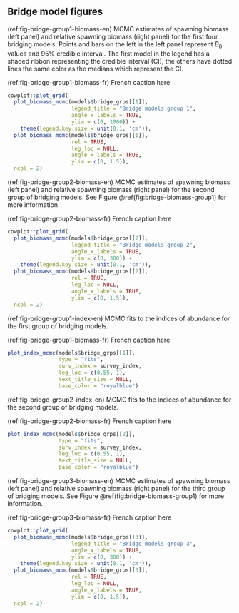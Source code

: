 ## Bridge model figures

(ref:fig-bridge-group1-biomass-en) MCMC estimates of spawning biomass (left panel) and relative spawning biomass (right panel) for the first four bridging models. Points and bars on the left in the left panel represent $B_0$ values and 95% credible interval. The first model in the legend has a shaded ribbon representing the credible interval (CI), the others have dotted lines the same color as the medians which represent the CI.

(ref:fig-bridge-group1-biomass-fr) French caption here

```r
cowplot::plot_grid(
  plot_biomass_mcmc(models$bridge_grps[[1]],
                    legend_title = "Bridge models group 1",
                    angle_x_labels = TRUE,
                    ylim = c(0, 1000)) +
    theme(legend.key.size = unit(0.1, 'cm')),
  plot_biomass_mcmc(models$bridge_grps[[1]],
                    rel = TRUE,
                    leg_loc = NULL,
                    angle_x_labels = TRUE,
                    ylim = c(0, 1.5)),
  ncol = 2)

```

(ref:fig-bridge-group2-biomass-en) MCMC estimates of spawning biomass (left panel) and relative spawning biomass (right panel) for the second group of bridging models. See Figure \@ref(fig:bridge-biomass-group1) for more information.

(ref:fig-bridge-group2-biomass-fr) French caption here

```r
cowplot::plot_grid(
  plot_biomass_mcmc(models$bridge_grps[[2]],
                    legend_title = "Bridge models group 2",
                    angle_x_labels = TRUE,
                    ylim = c(0, 300)) +
    theme(legend.key.size = unit(0.1, 'cm')),
  plot_biomass_mcmc(models$bridge_grps[[2]],
                    rel = TRUE,
                    leg_loc = NULL,
                    angle_x_labels = TRUE,
                    ylim = c(0, 1.5)),
  ncol = 2)

```

(ref:fig-bridge-group1-index-en) MCMC fits to the indices of abundance for the first group of bridging models.

(ref:fig-bridge-group1-biomass-fr) French caption here

```r
plot_index_mcmc(models$bridge_grps[[1]],
                type = "fits",
                surv_index = survey_index,
                leg_loc = c(0.55, 1),
                text_title_size = NULL,
                base_color = "royalblue")
```

(ref:fig-bridge-group2-index-en) MCMC fits to the indices of abundance for the second group of bridging models.

(ref:fig-bridge-group2-biomass-fr) French caption here

```r
plot_index_mcmc(models$bridge_grps[[2]],
                type = "fits",
                surv_index = survey_index,
                leg_loc = c(0.55, 1),
                text_title_size = NULL,
                base_color = "royalblue")
```

(ref:fig-bridge-group3-biomass-en) MCMC estimates of spawning biomass (left panel) and relative spawning biomass (right panel) for the third group of bridging models. See Figure \@ref(fig:bridge-biomass-group1) for more information.

(ref:fig-bridge-group3-biomass-fr) French caption here

```r
cowplot::plot_grid(
  plot_biomass_mcmc(models$bridge_grps[[3]],
                    legend_title = "Bridge models group 3",
                    angle_x_labels = TRUE,
                    ylim = c(0, 300)) +
    theme(legend.key.size = unit(0.1, 'cm')),
  plot_biomass_mcmc(models$bridge_grps[[3]],
                    rel = TRUE,
                    leg_loc = NULL,
                    angle_x_labels = TRUE,
                    ylim = c(0, 1.5)),
  ncol = 2)

```

<!-- (ref:fig-bridge-index-resids) Log standardized residuals for the indices used in the first four bridge models. -->

<!-- ```{r bridge-index-resids-qcs, fig.cap = "(ref:fig-bridge-index-resid-qcs)", fig.pos = "H"} -->
<!-- legend <- cowplot::get_legend(plot_index_mcmc(models$bridge_grps[[1]], -->
<!--                                               type = "resids", -->
<!--                                               gear = 1, -->
<!--                                               surv_index = survey_index)) -->
<!-- p <- cowplot::plot_grid( -->
<!--   plot_index_mcmc(models$bridge_grps[[1]], -->
<!--                   type = "resids", -->
<!--                   gear = 1, -->
<!--                   surv_index = survey_index, -->
<!--                   leg_loc = NULL), -->
<!--   plot_index_mcmc(models$bridge_grps[[1]], -->
<!--                   type = "resids", -->
<!--                   gear = 2, -->
<!--                   surv_index = survey_index, -->
<!--                   leg_loc = NULL), -->
<!--   plot_index_mcmc(models$bridge_grps[[1]], -->
<!--                   type = "resids", -->
<!--                   gear = 3, -->
<!--                   surv_index = survey_index, -->
<!--                   leg_loc = NULL), -->
<!--   plot_index_mcmc(models$bridge_grps[[1]], -->
<!--                   type = "resids", -->
<!--                   gear = 4, -->
<!--                   surv_index = survey_index, -->
<!--                   leg_loc = NULL), -->
<!--   plot_index_mcmc(models$bridge_grps[[1]], -->
<!--                   type = "resids", -->
<!--                   gear = 5, -->
<!--                   surv_index = survey_index, -->
<!--                   leg_loc = NULL)) -->
<!--   # Place legend in empty grid cell -->
<!--   p + cowplot::draw_grob(legend, 2/3, -1/6, 1/3, 0.5) -->
<!-- ``` -->

\clearpage
